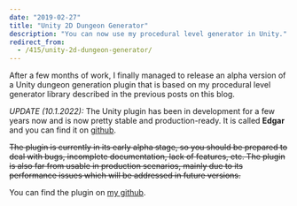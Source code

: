 ```yaml
---
date: "2019-02-27"
title: "Unity 2D Dungeon Generator"
description: "You can now use my procedural level generator in Unity."
redirect_from:
  - /415/unity-2d-dungeon-generator/
---
```


After a few months of work, I finally managed to release an alpha version of a Unity dungeon generation plugin that is based on my procedural level generator library described in the previous posts on this blog.

*UPDATE (10.1.2022):* The Unity plugin has been in development for a few years now and is now pretty stable and production-ready. It is called **Edgar** and you can find it on [github](https://github.com/OndrejNepozitek/Edgar-Unity).

~~The plugin is currently in its early alpha stage, so you should be prepared to deal with bugs, incomplete documentation, lack of features, etc. The plugin is also far from usable in production scenarios, mainly due to its performance issues which will be addressed in future versions.~~

You can find the plugin on [my github](https://github.com/OndrejNepozitek/Edgar-Unity).